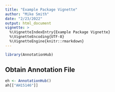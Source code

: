 ```yaml
---
title: "Example Package Vignette"
author: "Mike Smith"
date: "2/23/2022"
output: html_document
vignette: >
  %\VignetteIndexEntry{Example Package Vignette}
  %\VignetteEncoding{UTF-8}  
  %\VignetteEngine{knitr::rmarkdown}
---
```



```r
library(AnnotationHub)
```

## Obtain Annotation File

```r
eh <- AnnotationHub()
ah[["AH15146"]]
```


